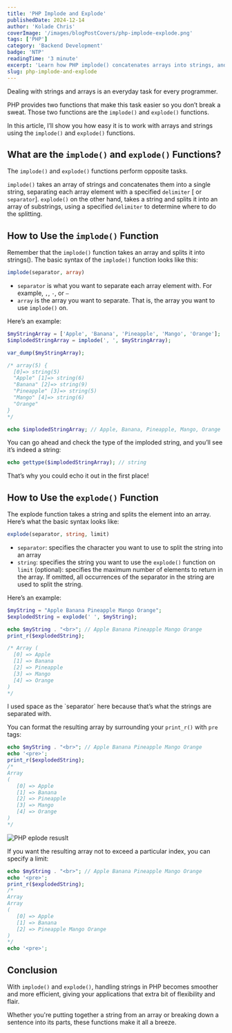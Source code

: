 ```yaml
---
title: 'PHP Implode and Explode'
publishedDate: 2024-12-14
author: 'Kolade Chris'
coverImage: '/images/blogPostCovers/php-implode-explode.png'
tags: ['PHP']
category: 'Backend Development'
badge: 'NTP'
readingTime: '3 minute'
excerpt: 'Learn how PHP implode() concatenates arrays into strings, and how explode() splits strings into arrays'
slug: php-implode-and-explode
---
```



Dealing with strings and arrays is an everyday task for every programmer.

PHP provides two functions that make this task easier so you don’t break a sweat. Those two functions are the `implode()` and `explode()` functions.

In this article, I’ll show you how easy it is to work with arrays and strings using the `implode()` and `explode()` functions.

## What are the `implode()` and `explode()` Functions?

The `implode()` and `explode()` functions perform opposite tasks.

`implode()` takes an array of strings and concatenates them into a single string, separating each array element with a specified `delimiter` [ or `separator`]. `explode()` on the other hand, takes a string and splits it into an array of substrings, using a specified `delimiter` to determine where to do the splitting.

## How to Use the `implode()` Function

Remember that the `implode()` function takes an array and splits it into strings(). The basic syntax of the `implode()` function looks like this:

```php
implode(separator, array)
```

- `separator` is what you want to separate each array element with. For example, `,`, `-`, or `–`
- `array` is the array you want to separate. That is, the array you want to use `implode()` on.

Here’s an example:

```php
$myStringArray = ['Apple', 'Banana', 'Pineapple', 'Mango', 'Orange'];
$implodedStringArray = implode(', ', $myStringArray);

var_dump($myStringArray);

/* array(5) {
  [0]=> string(5)
  "Apple" [1]=> string(6)
  "Banana" [2]=> string(9)
  "Pineapple" [3]=> string(5)
  "Mango" [4]=> string(6)
  "Orange"
}
*/

echo $implodedStringArray; // Apple, Banana, Pineapple, Mango, Orange
```

You can go ahead and check the type of the imploded string, and you’ll see it’s indeed a string:

```php
echo gettype($implodedStringArray); // string
```

That’s why you could echo it out in the first place!

## How to Use the `explode()` Function

The explode function takes a string and splits the element into an array. Here’s what the basic syntax looks like:

```php
explode(separator, string, limit)
```

- `separator`: specifies the character you want to use to split the string into an array
- `string`: specifies the string you want to use the `explode()` function on
  `limit` (optional): specifies the maximum number of elements to return in the array. If omitted, all occurrences of the separator in the string are used to split the string.

Here’s an example:

```php
$myString = "Apple Banana Pineapple Mango Orange";
$explodedString = explode(' ', $myString);

echo $myString . "<br>"; // Apple Banana Pineapple Mango Orange
print_r($explodedString);

/* Array (
  [0] => Apple
  [1] => Banana
  [2] => Pineapple
  [3] => Mango
  [4] => Orange
)
*/
```

<NoteAlertBox>
  I used space as the `separator` here because that’s what the strings are
  separated with.
</NoteAlertBox>

You can format the resulting array by surrounding your `print_r()` with `pre` tags:

```php
echo $myString . "<br>"; // Apple Banana Pineapple Mango Orange
echo '<pre>';
print_r($explodedString);
/*
Array
(
   [0] => Apple
   [1] => Banana
   [2] => Pineapple
   [3] => Mango
   [4] => Orange
)
*/
```

![PHP eplode resuslt](../../../public/images/blogPostImages/php-implode-explode/explode-res.png)

If you want the resulting array not to exceed a particular index, you can specify a limit:

```php
echo $myString . "<br>"; // Apple Banana Pineapple Mango Orange
echo '<pre>';
print_r($explodedString);
/*
Array
Array
(
   [0] => Apple
   [1] => Banana
   [2] => Pineapple Mango Orange
)
*/
echo '<pre>';
```

## Conclusion

With `implode()` and `explode()`, handling strings in PHP becomes smoother and more efficient, giving your applications that extra bit of flexibility and flair.

Whether you're putting together a string from an array or breaking down a sentence into its parts, these functions make it all a breeze.
